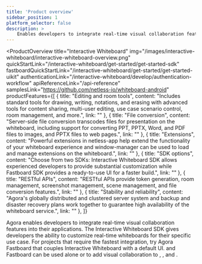 ```yaml
---
title: 'Product overview'
sidebar_position: 1
platform_selector: false
description: >
    Enables developers to integrate real-time visual collaboration features into their applications.
---
```



<ProductOverview
    title="Interactive Whiteboard"
    img="/images/interactive-whiteboard/interactive-whiteboard-overview.png"
    quickStartLink="/interactive-whiteboard/get-started/get-started-sdk"
    fastboardQuickStartLink="/interactive-whiteboard/get-started/get-started-uikit"
    authenticationLink="/interactive-whiteboard/develop/authentication-workflow"
    apiReferenceLink="/api-reference"
    samplesLink="https://github.com/netless-io/whiteboard-android"
    productFeatures={[
        {
            title: "Editing and room tools",
            content: "Includes standard tools for drawing, writing, notations, and erasing with advanced tools for content sharing, multi-user editing, use case scenario control, room management, and more.",
            link: ""
        },
        {
            title: "File conversion",
            content: "Server-side file conversion transcodes files for presentation on the whiteboard, including support for converting PPT, PPTX, Word, and PDF files to images, and PPTX files to web pages.",
            link: ""
        },
        {
            title: "Extensions",
            content: "Powerful extensions in netless-app help extend the functionality of your whiteboard experience and window-manager can be used to load and manage extensions on the whiteboard.",
            link: ""
        },
        {
            title: "SDK options",
            content: "Choose from two SDKs: Interactive Whiteboard SDK allows experienced developers to provide substantial customization while Fastboard SDK provides a ready-to-use UI for a faster build.",
            link: ""
        },
        {
            title: "RESTful APIs",
            content: "RESTful APIs provide token generation, room management, screenshot management, scene management, and file conversion features.",
            link: ""
        },
        {
            title: "Stability and reliability",
            content: "Agora's globally distributed and clustered server system and backup and disaster recovery plans work together to guarantee high availability of the whiteboard service.",
            link: ""
        },
    ]}

>
Agora <Vg k="WHITE" /> enables developers to integrate real-time visual collaboration features into their applications. The Interactive Whiteboard SDK gives developers the ability to customize real-time whiteboards for their specific use case. For projects that require the fastest integration, try Agora Fastboard that couples Interactive Whiteboard with a default UI. <Vg k="WHITE" /> and Fastboard can be used alone or to add visual collaboration to <Vg k="AUDIO" />, <Vg k="VIDEO" />, <Vg k="BS" /> and <Vg k="ILS" />.


</ProductOverview>